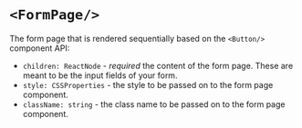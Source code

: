 # `<FormPage/>`

The form page that is rendered sequentially based on the `<Button/>` component API:
- `children: ReactNode` - *required* the content of the form page. These are meant to be the input fields of your form.
- `style: CSSProperties` - the style to be passed on to the form page component.
- `className: string` - the class name to be passed on to the form page component.
